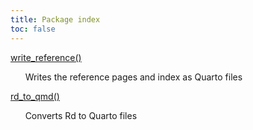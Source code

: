 ```yaml
---
title: Package index
toc: false
---
```


[write_reference()](write_reference.html)


&nbsp;&nbsp;&nbsp;&nbsp;&nbsp;&nbsp;Writes the reference pages and index as Quarto files

[rd_to_qmd()](rd_to_qmd.html)


&nbsp;&nbsp;&nbsp;&nbsp;&nbsp;&nbsp;Converts Rd to Quarto files


